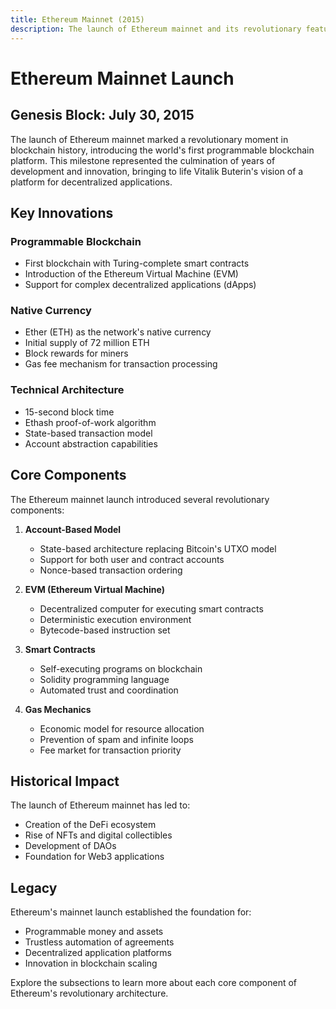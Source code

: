 ```yaml
---
title: Ethereum Mainnet (2015)
description: The launch of Ethereum mainnet and its revolutionary features
---
```


# Ethereum Mainnet Launch

## Genesis Block: July 30, 2015

The launch of Ethereum mainnet marked a revolutionary moment in blockchain history, introducing the world's first programmable blockchain platform. This milestone represented the culmination of years of development and innovation, bringing to life Vitalik Buterin's vision of a platform for decentralized applications.

## Key Innovations

### Programmable Blockchain
- First blockchain with Turing-complete smart contracts
- Introduction of the Ethereum Virtual Machine (EVM)
- Support for complex decentralized applications (dApps)

### Native Currency
- Ether (ETH) as the network's native currency
- Initial supply of 72 million ETH
- Block rewards for miners
- Gas fee mechanism for transaction processing

### Technical Architecture
- 15-second block time
- Ethash proof-of-work algorithm
- State-based transaction model
- Account abstraction capabilities

## Core Components

The Ethereum mainnet launch introduced several revolutionary components:

1. **Account-Based Model**
   - State-based architecture replacing Bitcoin's UTXO model
   - Support for both user and contract accounts
   - Nonce-based transaction ordering

2. **EVM (Ethereum Virtual Machine)**
   - Decentralized computer for executing smart contracts
   - Deterministic execution environment
   - Bytecode-based instruction set

3. **Smart Contracts**
   - Self-executing programs on blockchain
   - Solidity programming language
   - Automated trust and coordination

4. **Gas Mechanics**
   - Economic model for resource allocation
   - Prevention of spam and infinite loops
   - Fee market for transaction priority

## Historical Impact

The launch of Ethereum mainnet has led to:
- Creation of the DeFi ecosystem
- Rise of NFTs and digital collectibles
- Development of DAOs
- Foundation for Web3 applications

## Legacy

Ethereum's mainnet launch established the foundation for:
- Programmable money and assets
- Trustless automation of agreements
- Decentralized application platforms
- Innovation in blockchain scaling

Explore the subsections to learn more about each core component of Ethereum's revolutionary architecture. 